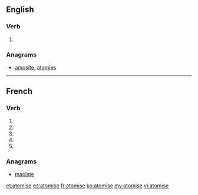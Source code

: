 {{also|atomisé}}
==English==

===Verb===
{{en-verb|atomis}}

# {{alternative spelling of|atomize|lang=en}}

===Anagrams===
* [[amosite#English|amosite]], [[atomies#English|atomies]]

----

==French==

===Verb===
{{fr-verb-form}}

# {{inflection of|atomiser||1|s|pres|ind|lang=fr}}
# {{inflection of|atomiser||3|s|pres|ind|lang=fr}}
# {{inflection of|atomiser||1|s|pres|sub|lang=fr}}
# {{inflection of|atomiser||3|s|pres|sub|lang=fr}}
# {{inflection of|atomiser||2|s|imp|lang=fr}}

===Anagrams===
* [[maoïste#French|maoïste]]

[[et:atomise]]
[[es:atomise]]
[[fr:atomise]]
[[ko:atomise]]
[[my:atomise]]
[[vi:atomise]]
